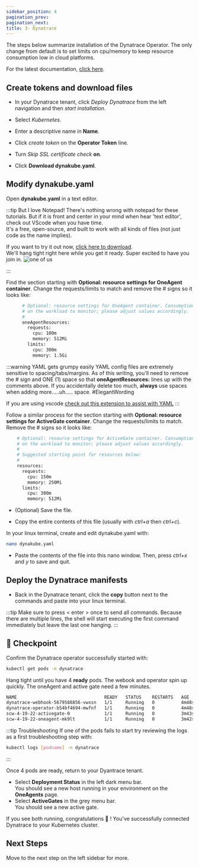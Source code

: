 ---
sidebar_position: 4
pagination_prev:
pagination_next:
title: 3- Dynatrace
---

The steps below summarize installation of the Dynatrace Operator. The only change from default is to set limits on cpu/memory to keep resource consumption low in cloud platforms.

For the latest documentation, [click here](https://www.dynatrace.com/support/help/setup-and-configuration/setup-on-container-platforms/kubernetes/set-up-k8s-monitoring).

## Create tokens and download files

- In your Dynatrace tenant, click _Deploy Dynatrace_ from the left navigation and then _start installation_.

- Select _Kubernetes_.

- Enter a descriptive name in **Name**.

- Click _create token_ on the **Operator Token** line.

- Turn _Skip SSL certificate check_ **on**.

- Click **Download dynakube.yaml**.

## Modify dynakube.yaml

Open **dynakube.yaml** in a text editor.

:::tip But I love Notepad!
There's nothing wrong with notepad for these tutorials. But if it is front and center in your mind when hear 'text editor', check out VScode when you have time.  
It's a free, open-source, and built to work with all kinds of files (not just code as the name implies).

If you want to try it out now, [click here to download](https://code.visualstudio.com/download).  
We'll hang tight right here while you get it ready. Super excited to have you join in.
![one of us](/img/oneofus.png)

:::

Find the section starting with **Optional: resource settings for OneAgent container**. Change the requests/limits to match and remove the # signs so it looks like:

```bash
      # Optional: resource settings for OneAgent container. Consumption of the OneAgent heavily depends
      # on the workload to monitor; please adjust values accordingly.
      #
      oneAgentResources:
        requests:
          cpu: 100m
          memory: 512Mi
        limits:
          cpu: 300m
          memory: 1.5Gi

```

:::warning YAML gets grumpy easily
YAML config files are extremely sensitive to spacing/tabs/margins. As of this writing, you'll need to remove the # sign and ONE (1) space so that **oneAgentResources:** lines up with the comments above. If you accidentally delete too much, **always** use spaces when adding more.....uh..... space. #ElegantWording

If you are using vscode [check out this extension to assist with YAML](https://marketplace.visualstudio.com/items?itemName=redhat.vscode-yaml)
:::

Follow a similar process for the section starting with **Optional: resource settings for ActiveGate container**. Change the requests/limits to match. Remove the # signs so it looks like:

```bash
    # Optional: resource settings for ActiveGate container. Consumption of the ActiveGate heavily depends
    # on the workload to monitor; please adjust values accordingly.
    #
    # Suggested starting point for resources below:
    #
    resources:
      requests:
        cpu: 150m
        memory: 250Mi
      limits:
        cpu: 300m
        memory: 512Mi

```

- (Optional) Save the file.

- Copy the entire contents of this file (usually with _ctrl+a_ then _ctrl+c_).

In your linux terminal, create and edit dynakube.yaml with:

```bash
nano dynakube.yaml
```

- Paste the contents of the file into this nano window. Then, press _ctrl+x_ and _y_ to save and quit.

## Deploy the Dynatrace manifests

- Back in the Dynatrace tenant, click the **copy** button next to the commands and paste into your linux terminal.

:::tip
Make sure to press < enter > once to send all commands. Because there are multiple lines, the shell will start executing the first command immediately but leave the last one hanging.
:::

## :checkered_flag: Checkpoint

Confirm the Dynatrace operator successfully started with:

```bash
kubectl get pods -n dynatrace
```

Hang tight until you have 4 **ready** pods. The webook and operator spin up quickly. The oneAgent and active gate need a few minutes.

```bash
NAME                                 READY   STATUS    RESTARTS   AGE
dynatrace-webhook-5679588856-vwxsn   1/1     Running   0          4m48s
dynatrace-operator-b54bf4694-mwfnf   1/1     Running   0          4m48s
scw-4-19-22-activegate-0             1/1     Running   0          3m43s
scw-4-19-22-oneagent-mk9lt           1/1     Running   0          3m42s
```

:::tip Troubleshooting
If one of the pods fails to start try reviewing the logs as a first troubleshooting step with:

```bash
kubectl logs [podname] -n dynatrace
```

:::

Once 4 pods are ready, return to your Dyantrace tenant.

- Select **Deployment Status** in the left dark menu bar.  
  You should see a new host running in your environment on the **OneAgents** page.
- Select **ActiveGates** in the grey menu bar.  
  You should see a new active gate.

If you see both running, congratulations :tada: ! You've successfully connected Dynatrace to your Kubernetes cluster.

## Next Steps

Move to the next step on the left sidebar for more.
